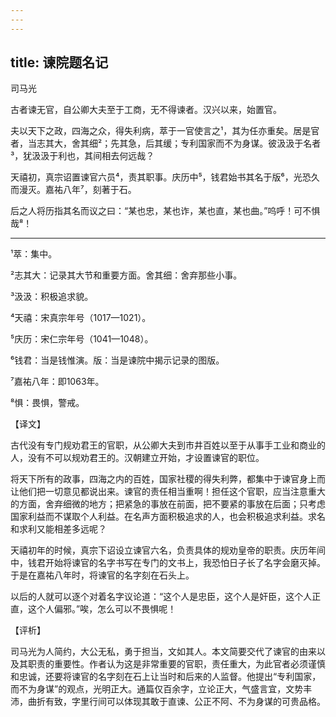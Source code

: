 ```yaml
---
---
---
```

title: 谏院题名记
---




司马光

古者谏无官，自公卿大夫至于工商，无不得谏者。汉兴以来，始置官。

夫以天下之政，四海之众，得失利病，萃于一官使言之¹，其为任亦重矣。居是官者，当志其大，舍其细²；先其急，后其缓；专利国家而不为身谋。彼汲汲于名者³，犹汲汲于利也，其间相去何远哉？

天禧初，真宗诏置谏官六员⁴，责其职事。庆历中⁵，钱君始书其名于版⁶，光恐久而漫灭。嘉祐八年⁷，刻著于石。

后之人将历指其名而议之曰：“某也忠，某也诈，某也直，某也曲。”呜呼！可不惧哉⁸！



***



¹萃：集中。

²志其大：记录其大节和重要方面。舍其细：舍弃那些小事。

³汲汲：积极追求貌。

⁴天禧：宋真宗年号（1017—1021）。

⁵庆历：宋仁宗年号（1041—1048）。

⁶钱君：当是钱惟演。版：当是谏院中揭示记录的图版。

⁷嘉祐八年：即1063年。

⁸惧：畏惧，警戒。

【译文】

古代没有专门规劝君王的官职，从公卿大夫到市井百姓以至于从事手工业和商业的人，没有不可以规劝君王的。汉朝建立开始，才设置谏官的职位。

将天下所有的政事，四海之内的百姓，国家社稷的得失利弊，都集中于谏官身上而让他们把一切意见都说出来。谏官的责任相当重啊！担任这个官职，应当注意重大的方面，舍弃细微的地方；把紧急的事放在前面，把不要紧的事放在后面；只考虑国家利益而不谋取个人利益。在名声方面积极追求的人，也会积极追求利益。求名和求利又能相差多远呢？

天禧初年的时候，真宗下诏设立谏官六名，负责具体的规劝皇帝的职责。庆历年间中，钱君开始将谏官的名字书写在专门的文书上，我恐怕日子长了名字会磨灭掉。于是在嘉祐八年时，将谏官的名字刻在石头上。

以后的人就可以逐个对着名字议论道：“这个人是忠臣，这个人是奸臣，这个人正直，这个人偏邪。”唉，怎么可以不畏惧呢！

【评析】

司马光为人简约，大公无私，勇于担当，文如其人。本文简要交代了谏官的由来以及其职责的重要性。作者认为这是非常重要的官职，责任重大，为此官者必须谨慎和忠诚，还要将谏官的名字刻在石上让当时和后来的人监督。他提出“专利国家，而不为身谋”的观点，光明正大。通篇仅百余字，立论正大，气盛言宜，文势丰沛，曲折有致，字里行间可以体现其敢于直谏、公正不阿、不为身谋的可贵品格。